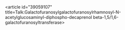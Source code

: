 <article id="39059107" title=Talk:Galactofuranosylgalactofuranosylrhamnosyl-N-acetylglucosaminyl-diphospho-decaprenol beta-1,5/1,6-galactofuranosyltransferase>
	<talkpage id="39059107" title="Talk:Galactofuranosylgalactofuranosylrhamnosyl-N-acetylglucosaminyl-diphospho-decaprenol beta-1,5/1,6-galactofuranosyltransferase">
{{WikiProject Molecular and Cellular Biology|class=stub|importance=low}}
	</talkpage>
</article>